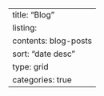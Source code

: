 ---
title: "Blog"
listing:
  contents: blog-posts
  sort: "date desc"
  type: grid
  categories: true
---